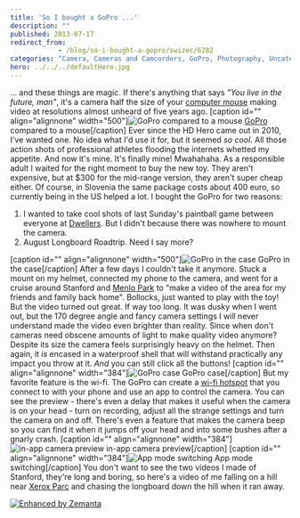 ```yaml
---
title: 'So I bought a GoPro ...'
description: ""
published: 2013-07-17
redirect_from: 
            - /blog/so-i-bought-a-gopro/swizec/6282
categories: "Camera, Cameras and Camcorders, GoPro, Photography, Uncategorized"
hero: ../../../defaultHero.jpg
---
```

... and these things are magic. If there&#x27;s anything that says _&quot;You live in the future, man&quot;_, it&#x27;s a camera half the size of your [computer mouse](http://en.wikipedia.org/wiki/Mouse_%28computing%29 "Mouse (computing)") making video at resolutions almost unheard of five years ago. \[caption id=&quot;&quot; align=&quot;alignnone&quot; width=&quot;500&quot;]![GoPro compared to a mouse](https://www.filepicker.io/api/file/ipPiZUozRumDCtwLGST0 "GoPro compared to a mouse") [GoPro](http://en.wikipedia.org/wiki/GoPro "GoPro") compared to a mouse\[/caption] Ever since the HD Hero came out in 2010, I&#x27;ve wanted one. No idea what I&#x27;d use it for, but it seemed _so cool_. All those action shots of professional athletes flooding the internets whetted my appetite. And now it&#x27;s mine. It&#x27;s finally mine! Mwahahaha. As a responsible adult I waited for the right moment to buy the new toy. They aren&#x27;t expensive, but at \$300 for the mid-range version, they aren&#x27;t super cheap either. Of course, in Slovenia the same package costs about 400 euro, so currently being in the US helped a lot. I bought the GoPro for two reasons:

1. I wanted to take cool shots of last Sunday&#x27;s paintball game between everyone at [Dwellers](http://www.dwellers.com/). But I didn&#x27;t because there was nowhere to mount the camera.
2. August Longboard Roadtrip. Need I say more?

\[caption id=&quot;&quot; align=&quot;alignnone&quot; width=&quot;500&quot;]![GoPro in the case](https://www.filepicker.io/api/file/DzshyNYLTSuLpbogx4Pz "GoPro in the case") GoPro in the case\[/caption] After a few days I couldn&#x27;t take it anymore. Stuck a mount on my helmet, connected my phone to the camera, and went for a cruise around Stanford and [Menlo Park](<http://maps.google.com/maps?ll=37.4541666667,-122.178611111&spn=0.1,0.1&q=37.4541666667,-122.178611111 (Menlo%20Park%2C%20California)&t=h> "Menlo Park, California") to &quot;make a video of the area for my friends and family back home&quot;. Bollocks, just wanted to play with the toy! But the video turned out great. If way too long. It was dusky when I went out, but the 170 degree angle and fancy camera settings I will never understand made the video even brighter than reality. Since when don&#x27;t cameras need obscene amounts of light to make quality video anymore? Despite its size the camera feels surprisingly heavy on the helmet. Then again, it _is_ encased in a waterproof shell that will withstand practically any impact you throw at it. _And_ you can still click all the buttons! \[caption id=&quot;&quot; align=&quot;alignnone&quot; width=&quot;384&quot;]![GoPro case](https://www.filepicker.io/api/file/MF5hp8fvTr6LEmBL7QzR "GoPro case") GoPro case\[/caption] But my favorite feature is the wi-fi. The GoPro can create a [wi-fi hotspot](http://en.wikipedia.org/wiki/Hotspot_%28Wi-Fi%29 "Hotspot (Wi-Fi)") that you connect to with your phone and use an app to control the camera. You can see the preview - there&#x27;s even a delay that makes it useful when the camera is on your head - turn on recording, adjust all the strange settings and turn the camera on and off. There&#x27;s even a feature that makes the camera beep so you can find it when it jumps off your head and into some bushes after a gnarly crash. \[caption id=&quot;&quot; align=&quot;alignnone&quot; width=&quot;384&quot;]![in-app camera preview](https://www.filepicker.io/api/file/H01uRWFvQOCiZcwVOCmX "in-app camera preview") in-app camera preview\[/caption] \[caption id=&quot;&quot; align=&quot;alignnone&quot; width=&quot;384&quot;]![App mode switching](https://www.filepicker.io/api/file/kSkBnDGSueVlvYfWbXrg "App mode switching") App mode switching\[/caption] You don&#x27;t want to see the two videos I made of Stanford, they&#x27;re long and boring, so here&#x27;s a video of me falling on a hill near [Xerox Parc](<http://maps.google.com/maps?ll=37.403,-122.149&spn=0.01,0.01&q=37.403,-122.149 (PARC%20%28company%29)&t=h> "PARC (company)") and chasing the longboard down the hill when it ran away.

[![Enhanced by Zemanta](http://img.zemanta.com/zemified_e.png?x-id=0b0c9eda-ad42-4f5a-8688-318ce1f84f3e)](http://www.zemanta.com/?px "Enhanced by Zemanta")
